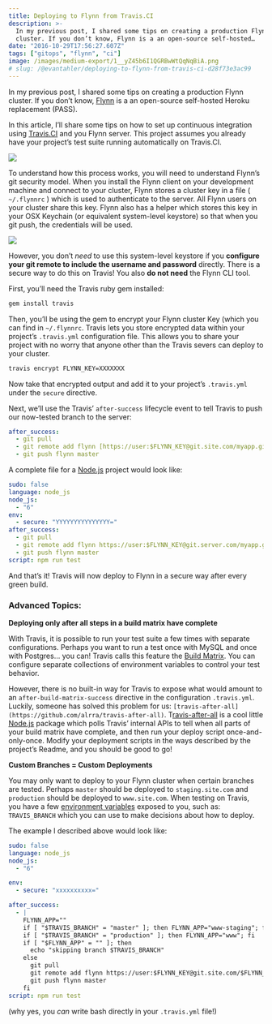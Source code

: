 ```yaml
---
title: Deploying to Flynn from Travis.CI
description: >-
  In my previous post, I shared some tips on creating a production Flynn
  cluster. If you don’t know, Flynn is a an open-source self-hosted…
date: "2016-10-29T17:56:27.607Z"
tags: ["gitops", "flynn", "ci"]
image: /images/medium-export/1__yZ45b6I1QGRBwWtQqNqBiA.png
# slug: /@evantahler/deploying-to-flynn-from-travis-ci-d28f73e3ac99
---
```


In my previous post, I shared some tips on creating a production Flynn cluster. If you don’t know, [Flynn](https://flynn.io) is a an open-source self-hosted Heroku replacement (PASS).

In this article, I’ll share some tips on how to set up continuous integration using [Travis.CI](https://travis-ci.org/) and you Flynn server. This project assumes you already have your project’s test suite running automatically on Travis.CI.

![](/images/medium-export/1__yZ45b6I1QGRBwWtQqNqBiA.png)

To understand how this process works, you will need to understand Flynn’s git security model. When you install the Flynn client on your development machine and connect to your cluster, Flynn stores a cluster key in a file ( `~/.flynnrc` ) which is used to authenticate to the server. All Flynn users on your cluster share this key. Flynn also has a helper which stores this key in your OSX Keychain (or equivalent system-level keystore) so that when you git push, the credentials will be used.

![](/images/medium-export/1__xTWBVG3tTd7VgXSFakEM7g.png)

However, you don’t _need_ to use this system-level keystore if you **configure your git remote to include the username and password** directly. There is a secure way to do this on Travis! You also **do not need** the Flynn CLI tool.

First, you’ll need the Travis ruby gem installed:

```bash
gem install travis
```

Then, you’ll be using the gem to encrypt your Flynn cluster Key (which you can find in `~/.flynnrc`. Travis lets you store encrypted data within your project’s `.travis.yml` configuration file. This allows you to share your project with no worry that anyone other than the Travis severs can deploy to your cluster.

```bash
travis encrypt FLYNN_KEY=XXXXXXX
```

Now take that encrypted output and add it to your project’s `.travis.yml` under the `secure` directive.

Next, we’ll use the Travis’ `after-success` lifecycle event to tell Travis to push our now-tested branch to the server:

```yml
after_success:
  - git pull
  - git remote add flynn [https://user:$FLYNN_KEY@git.site.com/myapp.git](https://user:$FLYNN_KEY@git.messagebot.io/www.git)
  - git push flynn master
```

A complete file for a [Node.js](https://medium.com/u/96cd9a1fb56) project would look like:

```yml
sudo: false
language: node_js
node_js:
  - "6"
env:
  - secure: "YYYYYYYYYYYYYYY="
after_success:
  - git pull
  - git remote add flynn https://user:$FLYNN_KEY@git.server.com/myapp.git || true
  - git push flynn master
script: npm run test
```

And that’s it! Travis will now deploy to Flynn in a secure way after every green build.

### Advanced Topics:

**Deploying only after all steps in a build matrix have complete**

With Travis, it is possible to run your test suite a few times with separate configurations. Perhaps you want to run a test once with MySQL and once with Postgres… you can! Travis calls this feature the [Build Matrix](https://docs.travis-ci.com/user/customizing-the-build). You can configure separate collections of environment variables to control your test behavior.

However, there is no built-in way for Travis to expose what would amount to an `after-build-matrix-success` directive in the configuration `.travis.yml`. Luckily, someone has solved this problem for us: `[travis-after-all](https://github.com/alrra/travis-after-all)`. T[ravis-after-all](https://github.com/alrra/travis-after-all) is a cool little [Node.js](https://medium.com/u/96cd9a1fb56) package which polls Travis’ internal APIs to tell when all parts of your build matrix have complete, and then run your deploy script once-and-only-once. Modify your deployment scripts in the ways described by the project’s Readme, and you should be good to go!

**Custom Branches = Custom Deployments**

You may only want to deploy to your Flynn cluster when certain branches are tested. Perhaps `master` should be deployed to `staging.site.com` and `production` should be deployed to `www.site.com`. When testing on Travis, you have a few [environment variables](https://docs.travis-ci.com/user/environment-variables/#Default-Environment-Variables) exposed to you, such as: `TRAVIS_BRANCH` which you can use to make decisions about how to deploy.

The example I described above would look like:

```yml
sudo: false
language: node_js
node_js:
  - "6"

env:
  - secure: "xxxxxxxxxx="

after_success:
  - |
    FLYNN_APP=""
    if [ "$TRAVIS_BRANCH" = "master" ]; then FLYNN_APP="www-staging"; fi
    if [ "$TRAVIS_BRANCH" = "production" ]; then FLYNN_APP="www"; fi
    if [ "$FLYNN_APP" = "" ]; then
      echo "skipping branch $TRAVIS_BRANCH"
    else
      git pull
      git remote add flynn https://user:$FLYNN_KEY@git.site.com/$FLYNN_APP.git
      git push flynn master
    fi
script: npm run test
```

(why yes, you _can_ write bash directly in your `.travis.yml` file!)
